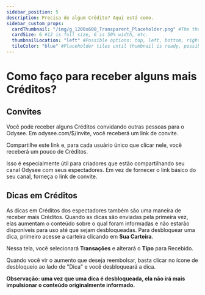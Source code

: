 ---
sidebar_position: 5
description: Precisa de algum Crédito? Aqui está como.
sidebar_custom_props:
  cardThumbnail: "/img/g_1200x600_Transparent_Placeholder.png" #The thumbnail on the category card.
  cardSize: 6 #12 is full size, 6 is 50% width, etc.
  thumbnailLocation: "left" #Possible options: top, left, bottom, right, none
  tileColor: "blue" #Placeholder tiles until thumbnail is ready, possible options: blue, cream, darkpurple, lightpurple, mauve, orange, pink, none
---

# Como faço para receber alguns mais Créditos?

## Convites

Você pode receber alguns Créditos convidando outras pessoas para o Odysee. Em odysee.com/$/invite, você receberá um link de convite.

Compartilhe este link e, para cada usuário único que clicar nele, você receberá um pouco de Créditos.

Isso é especialmente útil para criadores que estão compartilhando seu canal Odysee com seus espectadores. Em vez de fornecer o link básico do seu canal, forneça o link de convite.

## Dicas em Créditos

As dicas em Créditos dos espectadores também são uma maneira de receber mais Créditos. Quando as dicas são enviadas pela primeira vez, elas aumentam o conteúdo sobre o qual foram informadas e não estarão disponíveis para uso até que sejam desbloqueadas. Para desbloquear uma dica, primeiro acesse a carteira clicando em **Sua Carteira**.

Nessa tela, você selecionará **Transações** e alterará o **Tipo** para Recebido.

Quando você vir o aumento que deseja reembolsar, basta clicar no ícone de desbloqueio ao lado de "Dica" e você desbloqueará a dica.

**Observação: uma vez que uma dica é desbloqueada, ela não irá mais impulsionar o conteúdo originalmente informado.**